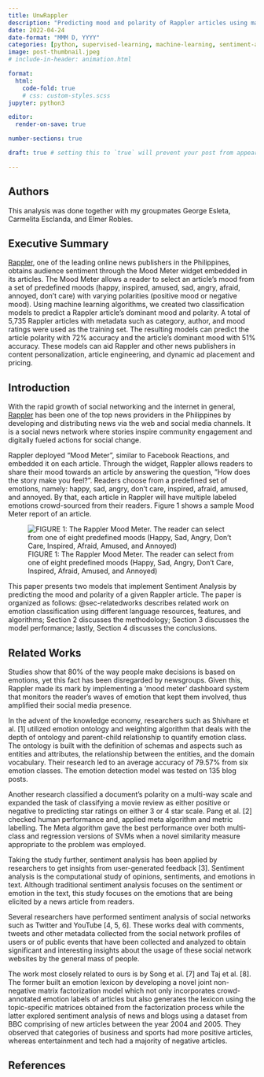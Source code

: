 ```yaml
---
title: UnwRappler
description: "Predicting mood and polarity of Rappler articles using machine learning"
date: 2022-04-24
date-format: "MMM D, YYYY"
categories: [python, supervised-learning, machine-learning, sentiment-analysis, nlp]
image: post-thumbnail.jpeg
# include-in-header: animation.html

format:
  html:
    code-fold: true 
    # css: custom-styles.scss
jupyter: python3

editor: 
  render-on-save: true

number-sections: true

draft: true # setting this to `true` will prevent your post from appearing on your listing page until you're ready!

---
```


<!-- ![](thumbnail.png) -->

## Authors {#sec-authors}

This analysis was done together with my groupmates George Esleta, Carmelita Esclanda, and Elmer Robles.

## Executive Summary {#sec-executivesummary}

<div class='executive-summary'>
[Rappler](www.rappler.com), one of the leading online news publishers in the Philippines, obtains audience sentiment through the Mood Meter widget embedded in its articles. The Mood Meter allows a reader to select an article’s mood from a set of predefined moods (happy, inspired, amused, sad, angry, afraid, annoyed, don’t care) with varying polarities (positive mood or negative mood). Using machine learning algorithms, we created two classification models to predict a Rappler article’s dominant mood and polarity. A total of 5,735 Rappler articles with metadata such as category, author, and mood ratings were used as the training set. The resulting models can predict the article polarity with 72% accuracy and the article’s dominant mood with 51% accuracy. These models can aid Rappler and other news publishers in content personalization, article engineering, and dynamic ad placement and pricing. 
</div>

## Introduction {#sec-introduction}

With the rapid growth of social networking and the internet in general, [Rappler](www.rappler.com) has been one of the top news providers in the Philippines by developing and distributing news via the web and social media channels. It is a social news network where stories inspire community engagement and digitally fueled actions for social change.

Rappler deployed “Mood Meter”, similar to Facebook Reactions, and embedded it on each article. Through the widget,  Rappler allows readers to share their mood towards an article by answering the question, ”How does the story make you feel?”. Readers choose from a predefined set of emotions, namely: happy, sad, angry, don’t care, inspired, afraid, amused, and annoyed. By that, each article in Rappler will have multiple labeled emotions crowd-sourced from their readers.  Figure 1 shows a sample Mood Meter report of an article.

:::{.column-page}
![FIGURE 1:  The Rappler Mood Meter. The reader can select from one of eight predefined moods (Happy, Sad, Angry, Don’t Care, Inspired, Afraid, Amused, and Annoyed)](source/rappler-mood-meter.png)
:::

This paper presents two models that implement Sentiment Analysis by predicting the mood and polarity of a given Rappler article. The paper is organized as follows: @sec-relatedworks describes related work on emotion classification using different language resources, features, and algorithms; Section 2 discusses the methodology; Section 3 discusses the model performance; lastly, Section 4 discusses the conclusions.

## Related Works {#sec-relatedworks}

Studies show that 80% of the way people make decisions is based on emotions, yet this fact has been disregarded by newsgroups. Given this, Rappler made its mark by implementing a 'mood meter' dashboard system that monitors the reader's waves of emotion that kept them involved, thus amplified their social media presence. 

In the advent of the knowledge economy, researchers such as Shivhare et al. [1] utilized emotion ontology and weighting algorithm that deals with the depth of ontology and parent-child relationship to quantify emotion class. The ontology is built with the definition of schemas and aspects such as entities and attributes, the relationship between the entities, and the domain vocabulary. Their research led to an average accuracy of 79.57% from six emotion classes. The emotion detection model was tested on 135 blog posts. 

Another research classified a document's polarity on a multi-way scale and expanded the task of classifying a movie review as either positive or negative to predicting star ratings on either 3 or 4 star scale. Pang et al. [2] checked human performance and,  applied meta algorithm and metric labelling. The Meta algorithm gave the best performance over both multi-class and regression versions of SVMs when a novel similarity measure appropriate to the problem was employed. 

Taking the study further, sentiment analysis has been applied by researchers to get insights from user-generated feedback [3]. Sentiment analysis is the computational study of opinions, sentiments, and emotions in text. Although traditional sentiment analysis focuses on the sentiment or emotion in the text, this study focuses on the emotions that are being elicited by a news article from readers.

Several researchers have performed sentiment analysis of social networks such as Twitter and YouTube [4, 5, 6]. These works deal with comments, tweets and other metadata collected from the social network profiles of users or of public events that have been collected and analyzed to obtain significant and interesting insights about the usage of these social network websites by the general mass of people. 

The work most closely related to ours is by Song et al. [7] and Taj et al. [8]. The former built an emotion lexicon by developing a novel joint non-negative matrix factorization model which not only incorporates crowd-annotated emotion labels of articles but also generates the lexicon using the topic-specific matrices obtained from the factorization process while the latter explored sentiment analysis of news and blogs using a dataset from BBC comprising of new articles between the year 2004 and 2005. They observed that categories of business and sports had more positive articles, whereas entertainment and tech had a majority of negative articles. 


## References

::: {#refs}
:::
